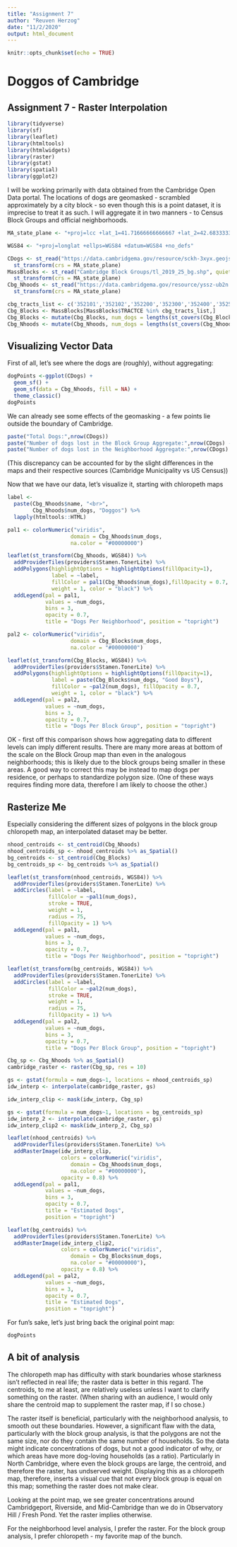```yaml
---
title: "Assignment 7"
author: "Reuven Herzog"
date: "11/2/2020"
output: html_document
---
```


```r
knitr::opts_chunk$set(echo = TRUE)
```

# Doggos of Cambridge
## Assignment 7 - Raster Interpolation

```r
library(tidyverse)
library(sf)
library(leaflet)
library(htmltools)
library(htmlwidgets)
library(raster)
library(gstat)
library(spatial)
library(ggplot2)
```


I will be working primarily with data obtained from the Cambridge Open Data portal. The locations of dogs are geomasked - scrambled approximately by a city block - so even though this is a point dataset, it is imprecise to treat it as such. I will aggregate it in two manners - to Census Block Groups and official neighborhoods.

```r
MA_state_plane <- "+proj=lcc +lat_1=41.71666666666667 +lat_2=42.68333333333333 +lat_0=41 +lon_0=-71.5 +x_0=200000 +y_0=750000 +ellps=GRS80 +units=m +no_defs "

WGS84 <- "+proj=longlat +ellps=WGS84 +datum=WGS84 +no_defs"

CDogs <- st_read("https://data.cambridgema.gov/resource/sckh-3xyx.geojson", quiet = FALSE) %>%
  st_transform(crs = MA_state_plane)
MassBlocks <- st_read("Cambridge Block Groups/tl_2019_25_bg.shp", quiet = FALSE) %>%
  st_transform(crs = MA_state_plane)
Cbg_Nhoods <- st_read("https://data.cambridgema.gov/resource/yssz-ub2n.geojson", quiet = FALSE) %>%
  st_transform(crs = MA_state_plane)
```

```r
cbg_tracts_list <- c('352101','352102','352200','352300','352400','352500','352600','352700','352800','352900','353000','353101','353102','353200','353300','353400','353500','353600','353700','353800','353900','354000','354100','354200','354300','354400','354500','354600','354700','354800','354900','355000')
Cbg_Blocks <- MassBlocks[MassBlocks$TRACTCE %in% cbg_tracts_list,]
Cbg_Blocks <- mutate(Cbg_Blocks, num_dogs = lengths(st_covers(Cbg_Blocks,CDogs)))
Cbg_Nhoods <- mutate(Cbg_Nhoods, num_dogs = lengths(st_covers(Cbg_Nhoods,CDogs)))
```

## Visualizing Vector Data

First of all, let's see where the dogs are (roughly), without aggregating:

```r
dogPoints <-ggplot(CDogs) +
  geom_sf() +
  geom_sf(data = Cbg_Nhoods, fill = NA) +
  theme_classic()
dogPoints
```
We can already see some effects of the geomasking - a few points lie outside the boundary of Cambridge.

```r
paste("Total Dogs:",nrow(CDogs))
paste("Number of dogs lost in the Block Group Aggregate:",nrow(CDogs) - sum(Cbg_Blocks$num_dogs))
paste("Number of dogs lost in the Neighborhood Aggregate:",nrow(CDogs) - sum(Cbg_Nhoods$num_dogs))
```
(This discrepancy can be accounted for by the slight differences in the maps and their respective sources (Cambridge Municipality vs US Census))

Now that we have our data, let's visualize it, starting with chloropeth maps

```r
label <-
  paste(Cbg_Nhoods$name, "<br>",
        Cbg_Nhoods$num_dogs, "Doggos") %>%
  lapply(htmltools::HTML)

pal1 <- colorNumeric("viridis", 
                    domain = Cbg_Nhoods$num_dogs,
                    na.color = "#00000000")

leaflet(st_transform(Cbg_Nhoods, WGS84)) %>%
  addProviderTiles(providers$Stamen.TonerLite) %>%
  addPolygons(highlightOptions = highlightOptions(fillOpacity=1),
              label = ~label,
              fillColor = pal1(Cbg_Nhoods$num_dogs),fillOpacity = 0.7,
              weight = 1, color = "black") %>%
  addLegend(pal = pal1,
            values = ~num_dogs,
            bins = 3,
            opacity = 0.7,
            title = "Dogs Per Neighborhood", position = "topright")
```

```r
pal2 <- colorNumeric("viridis", 
                    domain = Cbg_Blocks$num_dogs,
                    na.color = "#00000000")

leaflet(st_transform(Cbg_Blocks, WGS84)) %>%
  addProviderTiles(providers$Stamen.TonerLite) %>%
  addPolygons(highlightOptions = highlightOptions(fillOpacity=1),
              label = paste(Cbg_Blocks$num_dogs, "Good Boys"),
              fillColor = ~pal2(num_dogs), fillOpacity = 0.7,
              weight = 1, color = "black") %>%
  addLegend(pal = pal2,
            values = ~num_dogs,
            bins = 3,
            opacity = 0.7,
            title = "Dogs Per Block Group", position = "topright")
```

OK - first off this comparison shows how aggregating data to different levels can imply different results. There are many more areas at bottom of the scale on the Block Group map than even in the analogous neighborhoods; this is likely due to the block groups being smaller in these areas.
A good way to correct this may be instead to map dogs per residence, or perhaps to standardize polygon size.
(One of these ways requires finding more data, therefore I am likely to choose the other.)


## Rasterize Me

Especially considering the different sizes of polgyons in the block group chloropeth map, an interpolated dataset may be better.

```r
nhood_centroids <- st_centroid(Cbg_Nhoods)
nhood_centroids_sp <- nhood_centroids %>% as_Spatial()
bg_centroids <- st_centroid(Cbg_Blocks)
bg_centroids_sp <- bg_centroids %>% as_Spatial()
```

```r
leaflet(st_transform(nhood_centroids, WGS84)) %>%
  addProviderTiles(providers$Stamen.TonerLite) %>%
  addCircles(label = ~label,
             fillColor = ~pal1(num_dogs),
             stroke = TRUE,
             weight = 1,
             radius = 75,
             fillOpacity = 1) %>%
  addLegend(pal = pal1,
            values = ~num_dogs,
            bins = 3,
            opacity = 0.7,
            title = "Dogs Per Neighborhood", position = "topright")
```

```r
leaflet(st_transform(bg_centroids, WGS84)) %>%
  addProviderTiles(providers$Stamen.TonerLite) %>%
  addCircles(label = ~label,
             fillColor = ~pal2(num_dogs),
             stroke = TRUE,
             weight = 1,
             radius = 75,
             fillOpacity = 1) %>%
  addLegend(pal = pal2,
            values = ~num_dogs,
            bins = 3,
            opacity = 0.7,
            title = "Dogs Per Block Group", position = "topright")
```


```r
Cbg_sp <- Cbg_Nhoods %>% as_Spatial()
cambridge_raster <- raster(Cbg_sp, res = 10)

gs <- gstat(formula = num_dogs~1, locations = nhood_centroids_sp)
idw_interp <- interpolate(cambridge_raster, gs)

idw_interp_clip <- mask(idw_interp, Cbg_sp)

gs <- gstat(formula = num_dogs~1, locations = bg_centroids_sp)
idw_interp_2 <- interpolate(cambridge_raster, gs)
idw_interp_clip2 <- mask(idw_interp_2, Cbg_sp)
```

```r
leaflet(nhood_centroids) %>%
  addProviderTiles(providers$Stamen.TonerLite) %>%
  addRasterImage(idw_interp_clip,
                 colors = colorNumeric("viridis", 
                    domain = Cbg_Nhoods$num_dogs,
                    na.color = "#00000000"),
                 opacity = 0.8) %>%
  addLegend(pal = pal1,
            values = ~num_dogs,
            bins = 3,
            opacity = 0.7,
            title = "Estimated Dogs",
            position = "topright")
```

```r
leaflet(bg_centroids) %>%
  addProviderTiles(providers$Stamen.TonerLite) %>%
  addRasterImage(idw_interp_clip2,
                 colors = colorNumeric("viridis", 
                    domain = Cbg_Blocks$num_dogs,
                    na.color = "#00000000"),
                 opacity = 0.8) %>%
  addLegend(pal = pal2,
            values = ~num_dogs,
            bins = 3,
            opacity = 0.7,
            title = "Estimated Dogs",
            position = "topright")
```


For fun's sake, let's just bring back the original point map:
```r
dogPoints
```

## A bit of analysis

The chloropeth map has difficulty with stark boundaries whose starkness isn't reflected in real life; the raster data is better in this regard. The centroids, to me at least, are relatively useless unless I want to clarify something on the raster. (When sharing with an audience, I would only share the centroid map to supplement the raster map, if I so chose.)

The raster itself is beneficial, particularly with the neighborhood analysis, to smooth out these boundaries.
However, a significant flaw with the data, particularly with the block group analysis, is that the polygons are not the same size, nor do they contain the same number of households. So the data might indicate concentrations of dogs, but not a good indicator of why, or which areas have more dog-loving households (as a ratio). Particularly in North Cambridge, where even the block groups are large, the centroid, and therefore the raster, has undserved weight.
Displaying this as a chloropeth map, therefore, inserts a visual cue that not every block group is equal on this map; something the raster does not make clear.

Looking at the point map, we see greater concentrations around Cambridgeport, Riverside, and Mid-Cambridge than we do in Observatory Hill / Fresh Pond. Yet the raster implies otherwise.

For the neighborhood level analysis, I prefer the raster. For the block group analysis, I prefer chloropeth - my favorite map of the bunch.